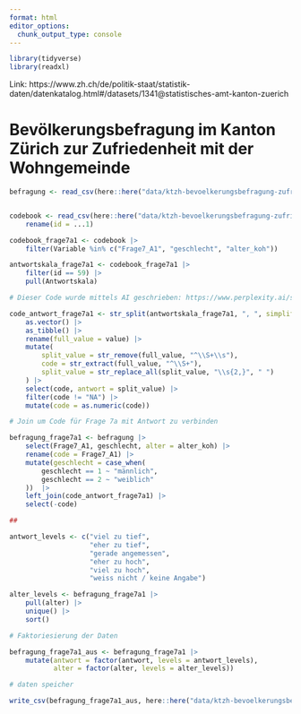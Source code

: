 ```yaml
---
format: html
editor_options: 
  chunk_output_type: console
---
```


```r
library(tidyverse)
library(readxl)
```

Link: https://www.zh.ch/de/politik-staat/statistik-daten/datenkatalog.html#/datasets/1341@statistisches-amt-kanton-zuerich

#  Bevölkerungsbefragung im Kanton Zürich zur Zufriedenheit mit der Wohngemeinde 

```r

befragung <- read_csv(here::here("data/ktzh-bevoelkerungsbefragung-zufriedenheit/KTZH_00001341_00002759.csv")) 


codebook <- read_csv(here::here("data/ktzh-bevoelkerungsbefragung-zufriedenheit/KTZH_00001341_00002918.csv")) |> 
    rename(id = ...1)

codebook_frage7a1 <- codebook |> 
    filter(Variable %in% c("Frage7_A1", "geschlecht", "alter_koh")) 

antwortskala_frage7a1 <- codebook_frage7a1 |> 
    filter(id == 59) |> 
    pull(Antwortskala)

# Dieser Code wurde mittels AI geschrieben: https://www.perplexity.ai/search/in-r-tidyverse-turn-the-follow-BpoeP_WIRkG4OSYznMjWyQ

code_antwort_frage7a1 <- str_split(antwortskala_frage7a1, ", ", simplify = TRUE) |> 
    as.vector() |> 
    as_tibble() |>
    rename(full_value = value) |>
    mutate(
        split_value = str_remove(full_value, "^\\S+\\s"),
        code = str_extract(full_value, "^\\S+"),
        split_value = str_replace_all(split_value, "\\s{2,}", " ")
    ) |>
    select(code, antwort = split_value) |> 
    filter(code != "NA") |> 
    mutate(code = as.numeric(code))

# Join um Code für Frage 7a mit Antwort zu verbinden

befragung_frage7a1 <- befragung |> 
    select(Frage7_A1, geschlecht, alter = alter_koh) |> 
    rename(code = Frage7_A1) |> 
    mutate(geschlecht = case_when(
        geschlecht == 1 ~ "männlich",
        geschlecht == 2 ~ "weiblich"
    ))  |> 
    left_join(code_antwort_frage7a1) |> 
    select(-code)

##

antwort_levels <- c("viel zu tief", 
                    "eher zu tief", 
                    "gerade angemessen", 
                    "eher zu hoch", 
                    "viel zu hoch", 
                    "weiss nicht / keine Angabe")

alter_levels <- befragung_frage7a1 |>
    pull(alter) |> 
    unique() |> 
    sort() 

# Faktoriesierung der Daten

befragung_frage7a1_aus <- befragung_frage7a1 |> 
    mutate(antwort = factor(antwort, levels = antwort_levels),
           alter = factor(alter, levels = alter_levels)) 

# daten speicher

write_csv(befragung_frage7a1_aus, here::here("data/ktzh-bevoelkerungsbefragung-zufriedenheit/KTZH_00001341_00002759_frage7a1.csv"))


```
